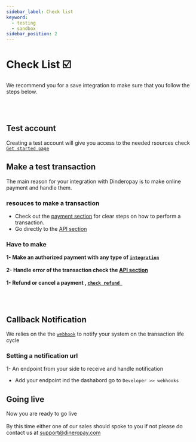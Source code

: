 ```yaml
---
sidebar_label: Check list
keyword:
  - testing
  - sandbox
sidebar_position: 2
---
```


# Check List ☑️

We recommend you for a save integration to make sure that you follow the steps below.

<br></br>

## Test account

Creating a test account will give you access to the needed rsources check [`Get started page`](../get-started)

## Make a test transaction

The main reason for your integration with Dinderopay is to make online payment and handle them.

### resouces to make a transaction

- Check out the [payment section](../Payments/Purchase/create_payment) for clear steps on how to perform a transaction.
- Go directly to the [API section](../../api)

### Have to make

**1- Make an authorized payment with any type of [`integration`](../integration)** <br></br>
**2- Handle error of the transaction check the [API section](../../api)** <br></br>
**1- Refund or cancel a payment , [`check refund `](../Payments/ManagingPayments/refund)**

<br></br>

## Callback Notification

We relies on the the [`webhook`](../Webhook) to notify your system on the transaction life cycle

### Setting a notification url

1- An endpoint from your side to receive and handle notification

- Add your endpoint ind the dashabord go to `Developer >> webhooks`

## Going live

Now you are ready to go live<br></br>
By this time either one of our sales should spoke to you if not please do contact us at [support@dineropay.com](emailto:support@dineropay.comcode)
